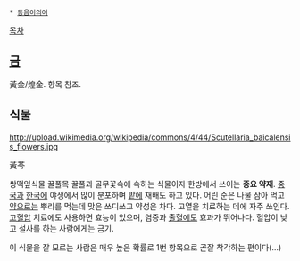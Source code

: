  * [[동음이의어]]

[[목차]]
== [[금]] ==
黃金/煌金. 항목 참조.

== 식물 ==
http://upload.wikimedia.org/wikipedia/commons/4/44/Scutellaria_baicalensis_flowers.jpg

黃芩

쌍떡잎식물 꿀풀목 꿀풀과 골무꽃속에 속하는 식물이자 한방에서 쓰이는 '''중요 약재'''. [[중국]]과 [[한국]]에 야생에서 많이 분포하며 [[밭]]에 재배도 하고 있다. 어린 순은 나물 삼아 먹고 [[약]]으로는 뿌리를 먹는데 맛은 쓰디쓰고 약성은 차다. 고열을 치료하는 데에 자주 쓰인다. [[고혈압]] 치료에도 사용하면 효능이 있으며, 염증과 [[출혈]]에도 효과가 뛰어나다. 혈압이 낮고 설사를 하는 사람에게는 금기.

이 식물을 잘 모르는 사람은 매우 높은 확률로 1번 항목으로 곧잘 착각하는 편이다(...)
